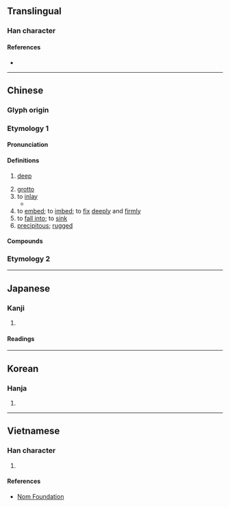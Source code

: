 {{character info/new}}
==Translingual==

===Han character===
{{Han char|rn=46|rad=山|as=09|sn=12|four=22782|canj=UTMO|ids=⿱山𣢟}}

====References====
* {{Han ref|kx=0316.170|dkj=08279|dj=0616.380|hdz=10784.170|uh=5D4C|ud=23884|bh=B44F|bd=46159}}

----

==Chinese==
{{zh-forms}}

===Glyph origin===
{{Han etym}}
===Etymology 1===
====Pronunciation====
{{zh-pron
|m=qiàn,qiān,1nb=standard in Mainland,2nb=standard in Taiwan
|c=ham6,ham2,ham3,haam1
|h=pfs=
|md=
|mn=ml:kham
|w=
|mc=y
|oc=y
|cat=a,n,v
}}

====Definitions====
{{zh-hanzi}}

# {{lb|zh|of a valley}} [[deep]]
# [[grotto]]
# to [[inlay]]
#* {{zh-x|殿堂 中 嵌 幾 樣 明珠|The temple hall is embedded with pearls}}
# to [[embed]]; to [[imbed]]; to [[fix]] [[deeply]] and [[firmly]]
# to [[fall into]]; to [[sink]]
# [[precipitous]]; [[rugged]]

====Compounds====
{{zh-der|嵌飾|嵌埋法|嵌鑲磚|嵌畫|嵌玻璃|嵌窞|嵌瓷畫|嵌版構造|嵌巖|嵌巉|嵌金|嵌造|嵌石|撇嵌|百寶嵌|眼嵌縮腮|鑲嵌工藝|鑲嵌畫|金鑲玉嵌|赤嵌樓|鑲嵌|偏嵌}}

===Etymology 2===
{{zh-see|崁|v}}
----

==Japanese==

===Kanji===
{{ja-kanji|grade=|rs=山09}}

# {{defn|lang=ja|sort=山09}}

====Readings====
{{ja-readings
|on=かん
|kun=は-まる, は-める, あな-
}}

----

==Korean==

===Hanja===
{{ko-hanja|hangeul=감|rv=gam|mr=kam}}

# {{defn|lang=ko|sort=山09}}

----

==Vietnamese==

===Han character===
{{vi-readings|rs=山09|hanviet=khảm}}

# {{defn|lang=vi|sort=山09}}

====References====
* [http://nomfoundation.org/common/nom_details.php?codepoint=5d4c Nom Foundation]
